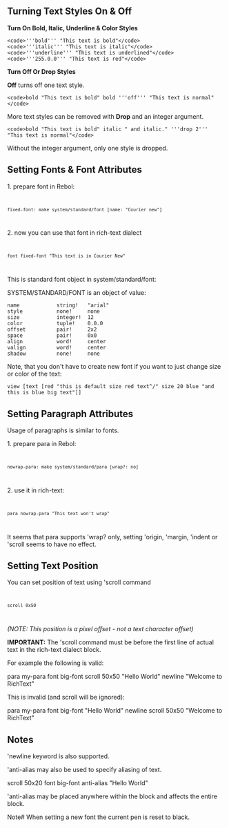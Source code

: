 == Turning Text Styles On & Off==

'''Turn On Bold, Italic, Underline & Color Styles'''

<pre>
<code>'''bold''' "This text is bold"</code>
<code>'''italic''' "This text is italic"</code>
<code>'''underline''' "This text is underlined"</code>
<code>'''255.0.0''' "This text is red"</code>
</pre>

'''Turn Off Or Drop Styles'''

'''Off''' turns off one text style.

<pre>
<code>bold "This text is bold" bold '''off''' "This text is normal" </code>
</pre>

More text styles can be removed with '''Drop''' and an integer argument.

<pre>
<code>bold "This text is bold" italic " and italic." '''drop 2''' "This text is normal"</code>
</pre>

Without the integer argument, only one style is dropped.

== Setting Fonts & Font Attributes ==

1. prepare font in Rebol:

<code><pre>fixed-font: make system/standard/font [name: "Courier new"]</pre></code>

2. now you can use that font in rich-text dialect

<code><pre>font fixed-font "This text is in Courier New"</pre></code>

This is standard font object in system/standard/font:


SYSTEM/STANDARD/FONT is an object of value:

<pre>
name            string!   "arial"
style           none!     none
size            integer!  12
color           tuple!    0.0.0
offset          pair!     2x2
space           pair!     0x0
align           word!     center
valign          word!     center
shadow          none!     none
</pre>


Note, that you don't have to create new font if you want to just change size or color of the text:

<pre>
view [text [red "this is default size red text^/" size 20 blue "and this is blue big text"]]
</pre>

== Setting Paragraph Attributes ==

Usage of paragraphs is similar to fonts.

1. prepare para in Rebol:

<code><pre>nowrap-para: make system/standard/para [wrap?: no]</pre></code>

2. use it in rich-text:

<code><pre>para nowrap-para "This text won't wrap"</pre></code>

It seems that para supports 'wrap? only, setting 'origin, 'margin, 'indent or 'scroll seems to have no effect.

== Setting Text Position ==

You can set position of text using 'scroll command

<code><pre>scroll 0x50</pre></code>

''(NOTE: This position is a pixel offset - not a text character offset)''

'''IMPORTANT:''' The 'scroll command must be before the first line of actual text in the rich-text dialect block.

For example the following is valid:


para my-para
font big-font
scroll 50x50
"Hello World" newline
"Welcome to RichText"


This is invalid (and scroll will be ignored):


para my-para
font big-font
"Hello World" newline
scroll 50x50
"Welcome to RichText"


== Notes ==

'newline keyword is also supported.

'anti-alias may also be used to specify aliasing of text.


scroll 50x20
font big-font
anti-alias
"Hello World"


'anti-alias may be placed anywhere within the block and affects the entire block.

Note# When setting a new font the current pen is reset to black.